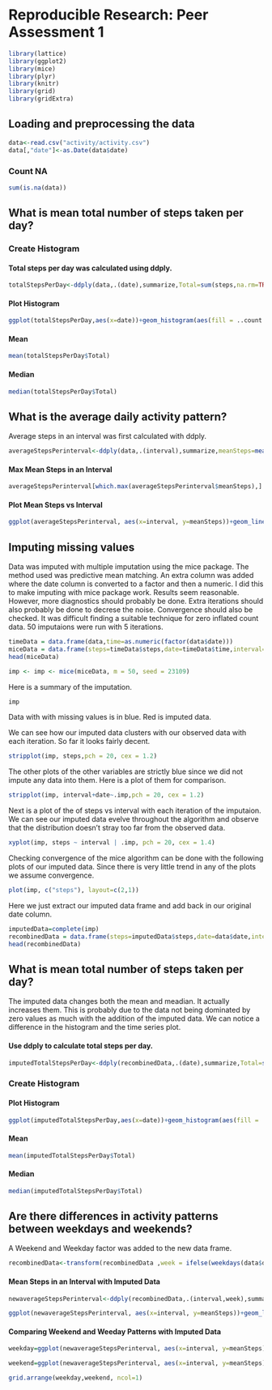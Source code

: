 # Reproducible Research: Peer Assessment 1
```r
library(lattice)
library(ggplot2)
library(mice)
library(plyr)
library(knitr)
library(grid)
library(gridExtra)
```
## Loading and preprocessing the data
```r
data<-read.csv("activity/activity.csv")
data[,"date"]<-as.Date(data$date)
```
### Count NA
```r
sum(is.na(data))   
```
## What is mean total number of steps taken per day?
### Create Histogram

#### Total steps per day was calculated using ddply.
```r
totalStepsPerDay<-ddply(data,.(date),summarize,Total=sum(steps,na.rm=TRUE))
```

#### Plot Histogram 
```r
ggplot(totalStepsPerDay,aes(x=date))+geom_histogram(aes(fill = ..count..,weight=Total),binwidth = 1)
```

#### Mean
```r
mean(totalStepsPerDay$Total)
```
#### Median
```r
median(totalStepsPerDay$Total)
```


## What is the average daily activity pattern?

Average steps in an interval was first calculated with ddply.
```r
averageStepsPerinterval<-ddply(data,.(interval),summarize,meanSteps=mean(steps,na.rm=TRUE))
```
#### Max Mean Steps in an Interval
```r
averageStepsPerinterval[which.max(averageStepsPerinterval$meanSteps),]
```
#### Plot Mean Steps vs Interval
```r
ggplot(averageStepsPerinterval, aes(x=interval, y=meanSteps))+geom_line(aes(colour = meanSteps),size=1)+scale_colour_gradient(high="#56B4E9",low="#D55E00")
```

## Imputing missing values
Data was imputed with multiple imputation using the mice package. The method used was predictive mean matching. An extra column was added where the date column is converted to a factor and then a numeric. I did this to make imputing with mice package work. Results seem reasonable. However, more diagnostics should probably be done. Extra iterations should also probably be done to decrese the noise. Convergence should also be checked. It was difficult finding a suitable technique for zero inflated count data. 50 imputaions were run with 5 iterations.

```r
timeData = data.frame(data,time=as.numeric(factor(data$date)))
miceData = data.frame(steps=timeData$steps,date=timeData$time,interval=timeData$interval)
head(miceData)
```

```r
imp <- imp <- mice(miceData, m = 50, seed = 23109)
```
Here is a summary of the imputation.
```r
imp
```

Data with with missing values is in blue. Red is imputed data. 

We can see how our imputed data clusters with our observed data with each iteration. So far it looks fairly decent.

```r
stripplot(imp, steps,pch = 20, cex = 1.2)
```
The other plots of the other variables are strictly blue since we did not impute any data into them.  Here is a plot of them for comparison.
```r
stripplot(imp, interval+date~.imp,pch = 20, cex = 1.2)
```
Next is a plot of the of steps vs interval with each iteration of the imputaion. We can see our imputed data evelve throughout the algorithm and observe that the distribution doesn't stray too far from the observed data.

```r
xyplot(imp, steps ~ interval | .imp, pch = 20, cex = 1.4)
```
Checking convergence of the mice algorithm can be done with the following plots of our imputed data. Since there is very little trend in any of the plots we assume convergence.
```r
plot(imp, c("steps"), layout=c(2,1))
```
Here we just extract our imputed data frame and add back in our original date column.
```r
imputedData=complete(imp)
recombinedData = data.frame(steps=imputedData$steps,date=data$date,interval=imputedData$interval)
head(recombinedData)
```
## What is mean total number of steps taken per day?
The imputed data changes both the mean and meadian. It actually increases them. This is probably due to the data not being dominated by zero values as much with the addition of the imputed data. We can notice a difference in the histogram and the time series plot.

#### Use ddply to calculate total steps per day.
```r
imputedTotalStepsPerDay<-ddply(recombinedData,.(date),summarize,Total=sum(steps))
```

### Create Histogram
#### Plot Histogram 
```r
ggplot(imputedTotalStepsPerDay,aes(x=date))+geom_histogram(aes(fill = ..count..,weight=Total),binwidth = 1)
```

#### Mean
```r
mean(imputedTotalStepsPerDay$Total)
```
#### Median
```r
median(imputedTotalStepsPerDay$Total)
```
## Are there differences in activity patterns between weekdays and weekends?

A Weekend and Weekday factor was added to the new data frame.
```r
recombinedData<-transform(recombinedData ,week = ifelse(weekdays(data$date) %in% c('Sunday','Saturday') ,"Weekend","Weekday" ))
```

#### Mean Steps in an Interval with Imputed Data
```r
newaverageStepsPerinterval<-ddply(recombinedData,.(interval,week),summarize,meanSteps=mean(steps))
```

```r
ggplot(newaverageStepsPerinterval, aes(x=interval, y=meanSteps))+geom_line(aes(colour = meanSteps),size=1)+scale_colour_gradient(high="#56B4E9",low="#D55E00")
```
#### Comparing Weekend and Weeday Patterns with Imputed Data
```r
weekday=ggplot(newaverageStepsPerinterval, aes(x=interval, y=meanSteps))+geom_line(aes(colour = meanSteps),size=1,subset=.(week == 'Weekday'))+scale_colour_gradient(high="#56B4E9",low="#D55E00")+ ggtitle("Weekday")
```
```r
weekend=ggplot(newaverageStepsPerinterval, aes(x=interval, y=meanSteps))+geom_line(aes(colour = meanSteps),size=1,subset=.(week == 'Weekend'))+scale_colour_gradient(high="#56B4E9",low="#D55E00")+ ggtitle("Weekend")
```
```r
grid.arrange(weekday,weekend, ncol=1)
```